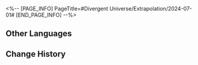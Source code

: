 <%-- [PAGE_INFO]
PageTitle=#Divergent Universe/Extrapolation/2024-07-01#
[END_PAGE_INFO] --%>
{{Event
|name              = Cyclical Extrapolation: Windfall of Wealth
|image             = Event Cyclical Extrapolation Windfall of Wealth.png
|type              = Cyclical Extrapolation
|time_known        = yes
|time_start        = 2024-07-01 04:00:00
|time_end          = 2024-07-08 03:59:59
}}

{{Cyclical Extrapolation
|curios     = Reunion With Death; Indecipherable Box
|equations  = 
|trailblaze = 
|rewards    = Relic Remains*30; Lost Crystal*3
|boss_1_1   = Automaton Direwolf; Searing Prowler; Aurumaton Spectral Envoy; "Past Confined and Caged"; Memory Zone Meme "Shell of Faded Rage"
|boss_1_2   = Disciples of Sanctus Medicus: Shape Shifter (Bug); The Ascended (Bug); Abundance Sprite: Malefic Ape (Bug); Senior Staff: Team Leader (Bug); Aurumaton Spectral Envoy (Bug); Dreamjolt Troupe's Beyond Overcooked (Bug); Dreamjolt Troupe's Sweet Gorilla (Bug); "Past Confined and Caged" (Bug); "Tomorrow in Harmonious Chords" (Bug); "Present Inebriated in Revelry" (Bug)
|boss_2_1   = Automaton Direwolf (Bug); Searing Prowler (Bug); Frigid Prowler (Bug); Aurumaton Spectral Envoy (Bug); "Past Confined and Caged" (Bug)
|boss_2_2   = Svarog (Complete); Stellaron Hunter: Kafka (Complete); Abundant Ebon Deer (Complete); Cloud Knight Lieutenant: Yanqing (Complete); Memory Zone Meme "Something Unto Death" (Complete)
|boss_3     = Stellaron Hunter: Sam (Complete)
|rules      = Obtain this week's Preset Constructs upon entering the first plane
}}

==Other Languages==
{{Other Languages
|en   = Cyclical Extrapolation: Windfall of Wealth
|zhs  = 周期演算：堆金积玉
|zht  = 週期演算：堆金積玉
|ja   = 周期演算：財産の集積
|ko   = 주기 연산: 높이 쌓인 재물
|es   = Cálculo periódico: Acumulación de riqueza
|fr   = Calcul cyclique&nbsp;: Vent de fortune
|ru   = Цикличное вычисление: Богатства
|th   = การคำนวณแบบรอบ: กองสมบัติมหาศาล
|vi   = Ngoại Suy Chu Kỳ: Vàng Ngọc Chất Đống
|de   = Zyklische Berechnung: Gewaltiges Vermögen
|id   = Kalkulasi Siklus: Kekayaan Berlimpah
|pt   = Extrapolação Cíclica: Ventania de Riquezas
}}

==Change History==
{{Change History|2.3}}